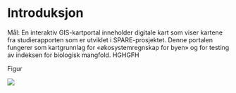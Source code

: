 # Introduksjon

Mål: En interaktiv GIS-kartportal inneholder digitale kart som viser kartene fra studierapporten som er utviklet i SPARE-prosjektet. Denne portalen fungerer som kartgrunnlag for «økosystemregnskap for byen» og for testing av indeksen for biologisk mangfold. HGHGFH

Figur

![](Blagronn_kartportal_figur.PNG)